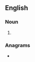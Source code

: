 ==English==

===Noun===
{{head|en|noun form}}

# {{plural of|en|animater}}

===Anagrams===
* {{anagrams|en|a=aaeimnrst|antismear|marinates|natremias}}